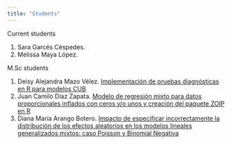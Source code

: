 ```yaml
---
title: "Students"
---
```


Current students

1. Sara Garcés Céspedes.
2. Melissa Maya López.

M.Sc students

1. Deisy Alejandra Mazo Vélez. [Implementación de pruebas diagnósticas en R para modelos CUB](http://bdigital.unal.edu.co/72368/)
1. Juan Camilo Díaz Zapata. [Modelo de regresión mixto para datos proporcionales inflados con ceros y/o unos y creación del paquete ZOIP en R](http://bdigital.unal.edu.co/64250/)
1. Diana María Arango Botero. [Impacto de especificar incorrectamente la distribución de los efectos aleatorios en los modelos lineales generalizados mixtos: caso Poisson y Binomial Negativa](http://bdigital.unal.edu.co/56232/)
